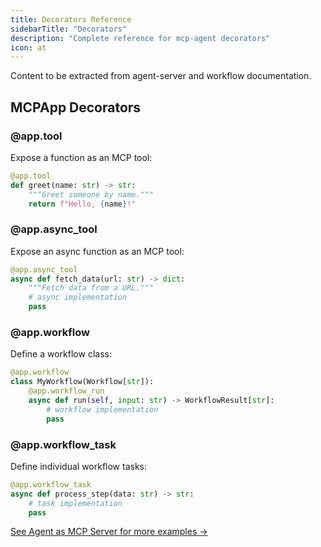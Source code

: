 ```yaml
---
title: Decorators Reference
sidebarTitle: "Decorators"
description: "Complete reference for mcp-agent decorators"
icon: at
---
```


<Info>
Content to be extracted from agent-server and workflow documentation.
</Info>

## MCPApp Decorators

### @app.tool

Expose a function as an MCP tool:

```python
@app.tool
def greet(name: str) -> str:
    """Greet someone by name."""
    return f"Hello, {name}!"
```

### @app.async_tool

Expose an async function as an MCP tool:

```python
@app.async_tool
async def fetch_data(url: str) -> dict:
    """Fetch data from a URL."""
    # async implementation
    pass
```

### @app.workflow

Define a workflow class:

```python
@app.workflow
class MyWorkflow(Workflow[str]):
    @app.workflow_run
    async def run(self, input: str) -> WorkflowResult[str]:
        # workflow implementation
        pass
```

### @app.workflow_task

Define individual workflow tasks:

```python
@app.workflow_task
async def process_step(data: str) -> str:
    # task implementation
    pass
```

[See Agent as MCP Server for more examples →](/mcp-agent-sdk/mcp/agent-as-mcp-server)
